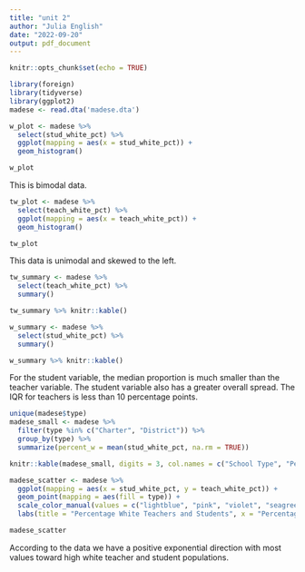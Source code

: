 ```yaml
---
title: "unit 2"
author: "Julia English"
date: "2022-09-20"
output: pdf_document
---
```


```r
knitr::opts_chunk$set(echo = TRUE)
```

```r
library(foreign)
library(tidyverse)
library(ggplot2)
madese <- read.dta('madese.dta')
```

```r

w_plot <- madese %>%
  select(stud_white_pct) %>%
  ggplot(mapping = aes(x = stud_white_pct)) +
  geom_histogram()

w_plot
```
This is bimodal data. 

```r
tw_plot <- madese %>%
  select(teach_white_pct) %>%
  ggplot(mapping = aes(x = teach_white_pct)) +
  geom_histogram()

tw_plot
```
This data is unimodal and skewed to the left. 

```r

tw_summary <- madese %>%
  select(teach_white_pct) %>%
  summary()

tw_summary %>% knitr::kable()

w_summary <- madese %>%
  select(stud_white_pct) %>%
  summary()

w_summary %>% knitr::kable()
```
For the student variable, the median proportion is much smaller than the teacher variable. The student variable also has a greater overall spread. The IQR for teachers is less than 10 percentage points. 

```r
unique(madese$type)
madese_small <- madese %>%
  filter(type %in% c("Charter", "District")) %>%
  group_by(type) %>%
  summarize(percent_w = mean(stud_white_pct, na.rm = TRUE))

knitr::kable(madese_small, digits = 3, col.names = c("School Type", "Percent of White Students"))
```

```r
madese_scatter <- madese %>%
  ggplot(mapping = aes(x = stud_white_pct, y = teach_white_pct)) +
  geom_point(mapping = aes(fill = type)) +
  scale_color_manual(values = c("lightblue", "pink", "violet", "seagreen")) +
  labs(title = "Percentage White Teachers and Students", x = "Percentage White Students", y = "Percentage White Teachers")

madese_scatter
```

According to the data we have a positive exponential direction with most values toward high white teacher and student populations. 

```r

```


